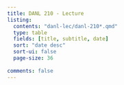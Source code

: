 ```yaml
---
title: DANL 210 - Lecture
listing:
  contents: "danl-lec/danl-210*.qmd"
  type: table
  fields: [title, subtitle, date]
  sort: "date desc"
  sort-ui: false
  page-size: 36
  
comments: false
---
```

